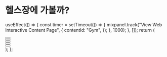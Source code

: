 # 헬스장에 가볼까?


  useEffect(() => {
    const timer = setTimeout(() => {
      mixpanel.track("View Web Interactive Content Page", {
        contentId: "Gym",
      });
    }, 1000);
  }, []);
  return (
    <div>
      <div className="lg:flex">
        <div className="lg:mr-2 lg:w-1/3 w-full">
          <Button
            title="Introduction"
            description="Introduction"
            query="/Diet/84kg/GYM"
          ></Button>
        </div>
        <div className="lg:ml-2 lg:mr-2 lg:w-1/3 w-full">
          <Button
            title="Advantages"
            description="헬스장의 장점?"
            query="/Diet/84kg/GYM"
          ></Button>
        </div>
        <div className="lg:ml-2 lg:w-1/3 w-full">
          <Button
            title="Inbody"
            description="체성분 검사(Inbody)"
            query="/Diet/84kg/GYM"
          ></Button>
        </div>
      </div>
      <div className="lg:flex">
        <div className="lg:mr-2 lg:w-1/3 w-full">
          <Button
            title="Planning"
            description="워밍업 & 운동 계획"
            query="/Diet/84kg/GYM"
          ></Button>
        </div>
        <div className="lg:ml-2 lg:mr-2 lg:w-1/3 w-full">
          <Button
            title="Moisture"
            description="수분과 땀"
            query="/Diet/84kg/GYM"
          ></Button>
        </div>
        <div className="lg:ml-2 lg:w-1/3 w-full"></div>
      </div>
    </div>
  );
};

<GYM />
